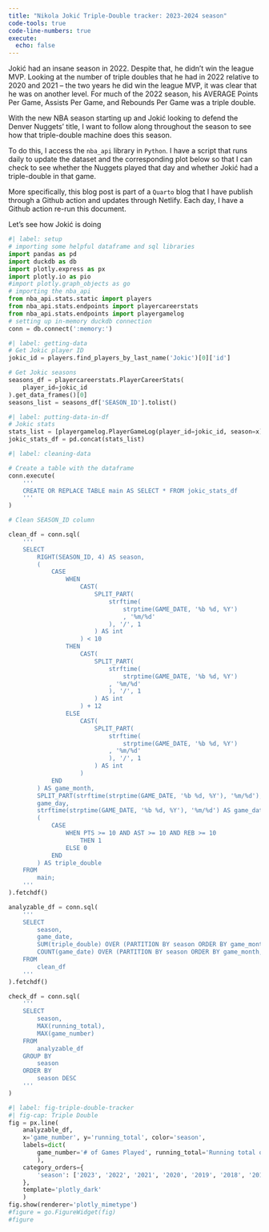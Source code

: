 ```yaml
---
title: "Nikola Jokić Triple-Double tracker: 2023-2024 season"
code-tools: true
code-line-numbers: true
execute:
  echo: false
---
```


Jokić had an insane season in 2022. Despite that, he didn't win the league MVP. Looking at the number of triple doubles that he had in 2022 relative to 2020 and 2021 -- the two years he did win the league MVP, it was clear that he was on another level. For much of the 2022 season, his AVERAGE Points Per Game, Assists Per Game, and Rebounds Per Game was a triple double.

With the new NBA season starting up and Jokić looking to defend the Denver Nuggets' title, I want to follow along throughout the season to see how that triple-double machine does this season.

To do this, I access the `nba_api` library in `Python`. I have a script that runs daily to update the dataset and the corresponding plot below so that I can check to see whether the Nuggets played that day and whether Jokić had a triple-double in that game.

More specifically, this blog post is part of a `Quarto` blog that I have publish through a Github action and updates through Netlify. Each day, I have a Github action re-run this document.

Let's see how Jokić is doing


```python
#| label: setup
# importing some helpful dataframe and sql libraries
import pandas as pd
import duckdb as db
import plotly.express as px
import plotly.io as pio
#import plotly.graph_objects as go
# importing the nba_api
from nba_api.stats.static import players
from nba_api.stats.endpoints import playercareerstats
from nba_api.stats.endpoints import playergamelog
# setting up in-memory duckdb connection
conn = db.connect(':memory:')
```

```python
#| label: getting-data
# Get Jokic player ID
jokic_id = players.find_players_by_last_name('Jokic')[0]['id']

# Get Jokic seasons
seasons_df = playercareerstats.PlayerCareerStats(
    player_id=jokic_id
).get_data_frames()[0]
seasons_list = seasons_df['SEASON_ID'].tolist()

```

```python
#| label: putting-data-in-df
# Jokic stats
stats_list = [playergamelog.PlayerGameLog(player_id=jokic_id, season=x).get_data_frames()[0] for x in seasons_list]
jokic_stats_df = pd.concat(stats_list)
```

```python
#| label: cleaning-data

# Create a table with the dataframe
conn.execute(
    '''
    CREATE OR REPLACE TABLE main AS SELECT * FROM jokic_stats_df
    '''
)

# Clean SEASON_ID column

clean_df = conn.sql(
    '''
    SELECT
        RIGHT(SEASON_ID, 4) AS season,
        (
            CASE 
                WHEN
                    CAST(
                        SPLIT_PART(
                            strftime(
                                strptime(GAME_DATE, '%b %d, %Y')
                                , '%m/%d'
                            ), '/', 1
                        ) AS int    
                    ) < 10
                THEN 
                    CAST(
                        SPLIT_PART(
                            strftime(
                                strptime(GAME_DATE, '%b %d, %Y')
                            , '%m/%d'
                            ), '/', 1
                        ) AS int    
                    ) + 12
                ELSE
                    CAST(
                        SPLIT_PART(
                            strftime(
                                strptime(GAME_DATE, '%b %d, %Y')
                            , '%m/%d'
                            ), '/', 1
                        ) AS int
                    )
            END
        ) AS game_month,
        SPLIT_PART(strftime(strptime(GAME_DATE, '%b %d, %Y'), '%m/%d'), '/', 2) AS
        game_day,
        strftime(strptime(GAME_DATE, '%b %d, %Y'), '%m/%d') AS game_date,
        (
            CASE 
                WHEN PTS >= 10 AND AST >= 10 AND REB >= 10 
                    THEN 1 
                ELSE 0 
            END
        ) AS triple_double
    FROM
        main;
    '''
).fetchdf()

analyzable_df = conn.sql(
    '''
    SELECT
        season,
        game_date,
        SUM(triple_double) OVER (PARTITION BY season ORDER BY game_month, game_day) AS running_total,
        COUNT(game_date) OVER (PARTITION BY season ORDER BY game_month, game_day) AS game_number
    FROM
        clean_df
    '''
).fetchdf()

check_df = conn.sql(
    '''
    SELECT
        season,
        MAX(running_total),
        MAX(game_number)
    FROM
        analyzable_df
    GROUP BY
        season
    ORDER BY
        season DESC
    '''
)
```

```python
#| label: fig-triple-double-tracker
#| fig-cap: Triple Double
fig = px.line(
    analyzable_df, 
    x='game_number', y='running_total', color='season',
    labels=dict(
        game_number='# of Games Played', running_total='Running total of Triple-Doubles',season='Season'
        ),
    category_orders={
        'season': ['2023', '2022', '2021', '2020', '2019', '2018', '2017', '2016', '2015']
    },
    template='plotly_dark'
    )
fig.show(renderer='plotly_mimetype')
#figure = go.FigureWidget(fig)
#figure
```